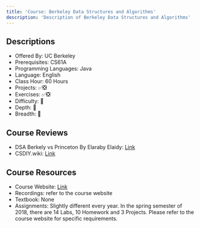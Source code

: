 ```yaml
---
title: 'Course: Berkeley Data Structures and Algorithms'
description: 'Description of Berkeley Data Structures and Algorithms'
---
```


## Descriptions

-   Offered By: UC Berkeley
-   Prerequisites: CS61A
-   Programming Languages: Java
-   Language: English
-   Class Hour: 60 Hours
-   Projects: ✅❎
-   Exercises: ✅❎
-   Difficulty: 🌟
-   Depth: 🌟
-   Breadth: 🌟

## Course Reviews

-   DSA Berkely vs Princeton By Elaraby Elaidy: [Link](/blog/2022/07/04/dsa-berkeley-vs-princeton-elaraby-elaidy)
-   CSDIY.wiki: [Link](https://csdiy.wiki/en/%E6%95%B0%E6%8D%AE%E7%BB%93%E6%9E%84%E4%B8%8E%E7%AE%97%E6%B3%95/CS61B/)

## Course Resources

-   Course Website: [Link](https://sp18.datastructur.es/)
-   Recordings: refer to the course website
-   Textbook: None
-   Assignments: Slightly different every year. In the spring semester of 2018, there are 14 Labs, 10 Homework and 3 Projects. Please refer to the course website for specific requirements.
